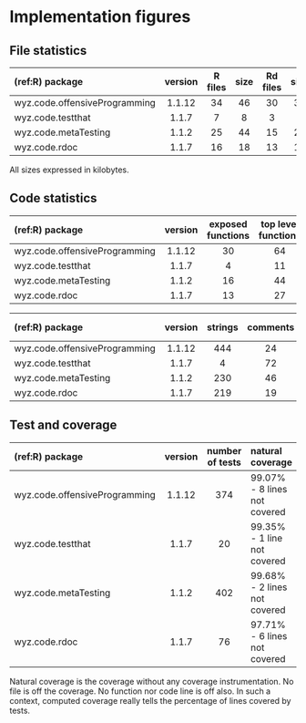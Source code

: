 # Implementation figures

## File statistics 

(ref:R) package | version | R files | size | Rd files | size
:-----------------------------|:--------:|:--------:|:--------:|:--------:|:--------:
wyz.code.offensiveProgramming | 1.1.12 | 34 | 46 | 30 | 34
wyz.code.testthat | 1.1.7 | 7 | 8 | 3 | 6
wyz.code.metaTesting | 1.1.2 | 25 | 44 | 15 | 24
wyz.code.rdoc | 1.1.7 | 16 | 18 | 13 | 14

All sizes expressed in kilobytes. 

## Code statistics

(ref:R) package | version | exposed functions | top level functions| inner functions 
:-----------------------------|:--------:|:--------:|:--------:|:--------:
wyz.code.offensiveProgramming | 1.1.12 | 30 | 64 | 70 
wyz.code.testthat | 1.1.7 | 4 | 11 | 16 
wyz.code.metaTesting | 1.1.2 | 16 | 44 | 96 
wyz.code.rdoc | 1.1.7 | 13 | 27 | 7 


(ref:R) package | version | strings | comments | code lines
:-----------------------------|:--------:|:--------:|:--------:|:--------:
wyz.code.offensiveProgramming | 1.1.12 | 444 | 24 | 989
wyz.code.testthat | 1.1.7 | 4 | 72 | 9 | 188
wyz.code.metaTesting | 1.1.2 | 230 | 46 | 1048 
wyz.code.rdoc | 1.1.7 | 219 | 19 | 329


## Test and coverage

(ref:R) package | version | number of tests | natural coverage 
:-----------------------------|:--------:|:--------:|:--------------------------
wyz.code.offensiveProgramming | 1.1.12 | 374 | 99.07% - 8 lines not covered
wyz.code.testthat | 1.1.7 | 20 | 99.35% - 1 line not covered
wyz.code.metaTesting | 1.1.2 | 402 | 99.68% - 2 lines not covered
wyz.code.rdoc | 1.1.7 | 76 | 97.71% - 6 lines not covered


Natural coverage is the coverage without any coverage instrumentation. No file is off the coverage. No function nor code line is off also. In such a context, computed coverage really tells the percentage of lines covered by tests. 
